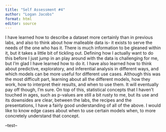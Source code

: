 ```yaml
---
title: "Self Assessment #4"
author: "Logan Jacobs"
format: html
editor: source
---
```


I have learned how to describe a dataset more certainly than in previous labs, and also to think about how malleable data is- it exists to serve the needs of the one who has it. There is much information to be gleaned within it, but it takes a little bit of tickling out. Defining how I actually want to do this before I just jump in an play around with the data is challenging for me, but I'm glad I have learned how to do it. I have also learned how to think about predictive, exploratory, and inferential analysis in different ways, and which models can be more useful for different use cases. Although this was the most difficult part, learning about all the different models, how they work, how to interpret their results, and when to use them. It will eventually pay off though, I'm sure. On top of this, statistical concepts that I haven't touched in ages, such as p-values are still a bit rusty to me, but its use and its downsides are clear, between the labs, the recipes and the presentations, I have a fairly good understanding of all of the above. I would like to know edge cases about when to use certain models when, to more concretely understand that concept.

--test--


